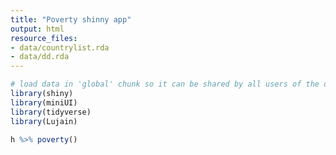 ```yaml
---
title: "Poverty shinny app"
output: html
resource_files:
- data/countrylist.rda
- data/dd.rda
---
```


```r
# load data in 'global' chunk so it can be shared by all users of the dashboard
library(shiny)
library(miniUI)
library(tidyverse)
library(Lujain)
```

```r
h %>% poverty()
```

